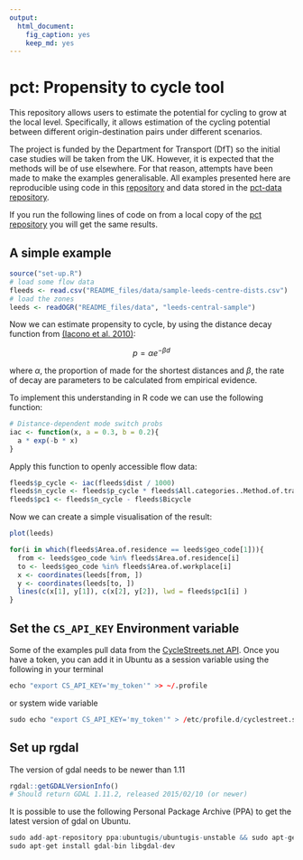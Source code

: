 ```yaml
---
output:
  html_document:
    fig_caption: yes
    keep_md: yes
---
```

# pct: Propensity to cycle tool

This repository allows users to estimate the potential
for cycling to grow at the local level. Specifically,
it allows estimation of the cycling potential between
different origin-destination pairs under different
scenarios.

The project is funded by the Department for Transport (DfT) so the initial
case studies will be taken from the UK. However, it is expected that the 
methods will be of use elsewhere. For that reason, attempts have been made
to make the examples generalisable. All examples presented here
are reproducible using code in this [repository](https://github.com/npct/pct)
and data stored in the [pct-data repository](https://github.com/npct/pct-data/).

If you run the following lines of code on from a local copy of the [pct repository](https://github.com/npct/pct) you will get the same results.

## A simple example

```r
source("set-up.R")
# load some flow data
fleeds <- read.csv("README_files/data/sample-leeds-centre-dists.csv")
# load the zones
leeds <- readOGR("README_files/data", "leeds-central-sample")
```

Now we can estimate propensity to cycle, by using the distance
decay function from [(Iacono et al. 2010)](http://linkinghub.elsevier.com/retrieve/pii/S0966692309000210):

$$
 p = \alpha e^{- \beta d}
$$

where $\alpha$, the proportion of made for the shortest distances
and $\beta$, the rate of decay
are parameters to be calculated from empirical evidence. 

To implement this understanding in R code we can use the following function:

```r
# Distance-dependent mode switch probs
iac <- function(x, a = 0.3, b = 0.2){
  a * exp(-b * x)
}
```

Apply this function to openly accessible flow data:

```r
fleeds$p_cycle <- iac(fleeds$dist / 1000)
fleeds$n_cycle <- fleeds$p_cycle * fleeds$All.categories..Method.of.travel.to.work
fleeds$pc1 <- fleeds$n_cycle - fleeds$Bicycle
```

Now we can create a simple visualisation of the result:

```r
plot(leeds)

for(i in which(fleeds$Area.of.residence == leeds$geo_code[1])){
  from <- leeds$geo_code %in% fleeds$Area.of.residence[i]
  to <- leeds$geo_code %in% fleeds$Area.of.workplace[i]
  x <- coordinates(leeds[from, ])
  y <- coordinates(leeds[to, ])
  lines(c(x[1], y[1]), c(x[2], y[2]), lwd = fleeds$pc1[i] )
}
```

## Set the `CS_API_KEY` Environment variable

Some of the examples pull data from the
[CycleStreets.net API](http://www.cyclestreets.net/api/).
Once you have a token, you can add it in Ubuntu as
a session variable using the following in your terminal

```r
echo "export CS_API_KEY='my_token'" >> ~/.profile
```

or system wide variable

```r
sudo echo "export CS_API_KEY='my_token'" > /etc/profile.d/cyclestreet.sh
```

## Set up rgdal

The version of gdal needs to be newer than 1.11
```r
rgdal::getGDALVersionInfo()
# Should return GDAL 1.11.2, released 2015/02/10 (or newer)

```

It is possible to use the following Personal Package Archive (PPA) to get the latest version of gdal on Ubuntu.

```r
sudo add-apt-repository ppa:ubuntugis/ubuntugis-unstable && sudo apt-get update
sudo apt-get install gdal-bin libgdal-dev
```
